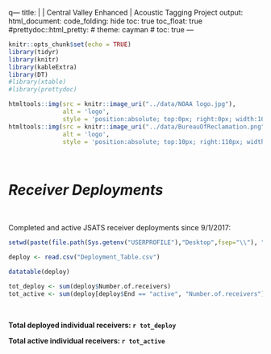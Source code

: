q---
title: |
  | Central Valley Enhanced
  | Acoustic Tagging Project
output:
  html_document:
    code_folding: hide
    toc: true
    toc_float: true
  #prettydoc::html_pretty:
  #  theme: cayman
  #  toc: true
---
```r
knitr::opts_chunk$set(echo = TRUE)
library(tidyr)
library(knitr)
library(kableExtra)
library(DT)
#library(xtable)
#library(prettydoc)


```

```r
htmltools::img(src = knitr::image_uri("../data/NOAA logo.jpg"), 
               alt = 'logo', 
               style = 'position:absolute; top:0px; right:0px; width:100px;')
htmltools::img(src = knitr::image_uri("../data/BureauOfReclamation.png"), 
               alt = 'logo', 
               style = 'position:absolute; top:10px; right:110px; width:200px;')
```

<br/>


# *Receiver Deployments*

<br/>




Completed and active JSATS receiver deployments since 9/1/2017:
```r
setwd(paste(file.path(Sys.getenv("USERPROFILE"),"Desktop",fsep="\\"), "\\Real-time data massaging\\products", sep = ""))

deploy <- read.csv("Deployment_Table.csv")

datatable(deploy)

tot_deploy <- sum(deploy$Number.of.receivers)
tot_active <- sum(deploy[deploy$End == "active", "Number.of.receivers"])

```

<br/>

**Total deployed individual receivers: `r tot_deploy`**

**Total active individual receivers: `r tot_active`**
